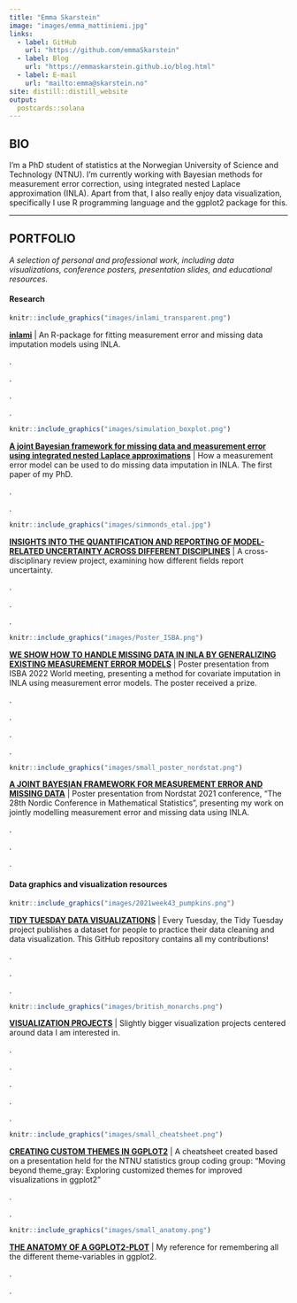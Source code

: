 ```yaml
---
title: "Emma Skarstein"
image: "images/emma_mattiniemi.jpg"
links:
  - label: GitHub
    url: "https://github.com/emmaSkarstein"
  - label: Blog
    url: "https://emmaskarstein.github.io/blog.html"
  - label: E-mail
    url: "mailto:emma@skarstein.no"
site: distill::distill_website
output:
  postcards::solana
---
```


## BIO

I'm a PhD student of statistics at the Norwegian University of Science and Technology (NTNU). I'm currently working with Bayesian methods for measurement error correction, using integrated nested Laplace approximation (INLA). Apart from that, I also really enjoy data visualization, specifically I use R programming language and the ggplot2 package for this.
 
 
---

## PORTFOLIO

*A selection of personal and professional work, including data visualizations, conference posters, presentation slides, and educational resources.*


#### Research

::: {.floatting}

```r
knitr::include_graphics("images/inlami_transparent.png")
```

:::


**[inlami](https://emmaskarstein.github.io/inlami/)** | An R-package for fitting measurement error and missing data imputation models using INLA. 

.

.

.

.

::: {.floatting}

```r
knitr::include_graphics("images/simulation_boxplot.png")
```

:::


**[A joint Bayesian framework for missing data and measurement error using integrated nested Laplace approximations](https://onlinelibrary.wiley.com/doi/full/10.1002/bimj.202300078)** | How a measurement error model can be used to do missing data imputation in INLA. The first paper of my PhD.

.

.


::: {.floatting}

```r
knitr::include_graphics("images/simmonds_etal.jpg")
```

:::


**[INSIGHTS INTO THE QUANTIFICATION AND REPORTING OF MODEL-RELATED UNCERTAINTY ACROSS DIFFERENT DISCIPLINES](https://pubmed.ncbi.nlm.nih.gov/36465136/)** | A cross-disciplinary review project, examining how different fields report uncertainty. 

.

.

.


::: {.floatting}

```r
knitr::include_graphics("images/Poster_ISBA.png")
```

:::


**[WE SHOW HOW TO HANDLE MISSING DATA IN INLA BY GENERALIZING EXISTING MEASUREMENT ERROR MODELS](https://emmaskarstein.github.io/images/Poster_ISBA.png)** | Poster presentation from ISBA 2022 World meeting, presenting a method for covariate imputation in INLA using measurement error models. The poster received a prize.

.

.

.

.

::: {.floatting}

```r
knitr::include_graphics("images/small_poster_nordstat.png")
```

:::


**[A JOINT BAYESIAN FRAMEWORK FOR MEASUREMENT ERROR AND MISSING DATA](https://emmaskarstein.github.io/images/Poster_Nordstat.pdf)** | Poster presentation from Nordstat 2021 conference, "The 28th Nordic Conference in Mathematical Statistics", presenting my work on jointly modelling measurement error and missing data using INLA. 

.

.

.



#### Data graphics and visualization resources

::: {.floatting}

```r
knitr::include_graphics("images/2021week43_pumpkins.png")
```

:::

**[TIDY TUESDAY DATA VISUALIZATIONS](https://github.com/emmaSkarstein/tidytuesday)** | Every Tuesday, the Tidy Tuesday project publishes a dataset for people to practice their data cleaning and data visualization. This GitHub repository contains all my contributions!

.

.

.

::: {.floatting}

```r
knitr::include_graphics("images/british_monarchs.png")
```

:::

**[VISUALIZATION PROJECTS](https://github.com/emmaSkarstein/visualization_projects)** | Slightly bigger visualization projects centered around data I am interested in.

.

.

.

.

.

::: {.floatting}

```r
knitr::include_graphics("images/small_cheatsheet.png")
```

:::

**[CREATING CUSTOM THEMES IN GGPLOT2](https://emmaskarstein.github.io/images/cheatsheets_themes.pdf)** | A cheatsheet created based on a presentation held for the NTNU statistics group coding group: "Moving beyond theme_gray: Exploring customized themes for improved visualizations in ggplot2"

.  

.  


::: {.floatting}

```r
knitr::include_graphics("images/small_anatomy.png")
```

:::

**[THE ANATOMY OF A GGPLOT2-PLOT](https://emmaskarstein.github.io/images/anatomy_of_ggplot.pdf)** | My reference for remembering all the different theme-variables in ggplot2.


.  

.  

